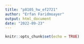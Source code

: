 ```yaml
---
title: "p8105_hw_ef2721"
author: "Erfan Faridmoayer"
output: html_document
date: "2022-09-23"
---
```


```r
knitr::opts_chunk$set(echo = TRUE)
```
